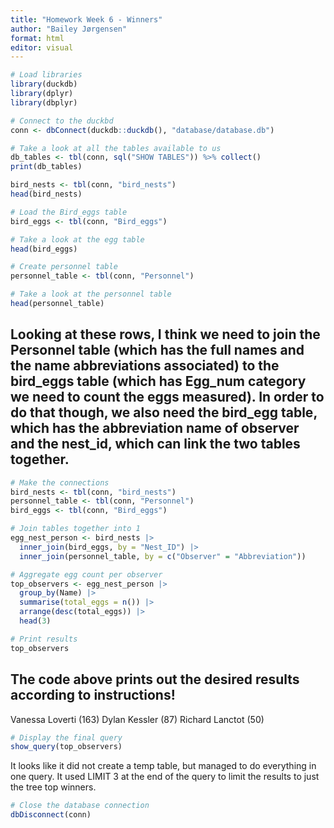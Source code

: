 ```yaml
---
title: "Homework Week 6 - Winners"
author: "Bailey Jørgensen"
format: html
editor: visual
---
```


```r
# Load libraries
library(duckdb)
library(dplyr)
library(dbplyr)
```


```r
# Connect to the duckbd 
conn <- dbConnect(duckdb::duckdb(), "database/database.db")
```


```r
# Take a look at all the tables available to us
db_tables <- tbl(conn, sql("SHOW TABLES")) %>% collect()
print(db_tables)
```
```r
bird_nests <- tbl(conn, "bird_nests")
head(bird_nests)
```


```r
# Load the Bird_eggs table
bird_eggs <- tbl(conn, "Bird_eggs")

# Take a look at the egg table
head(bird_eggs)
```
```r
# Create personnel table
personnel_table <- tbl(conn, "Personnel")

# Take a look at the personnel table
head(personnel_table)

```

## Looking at these rows, I think we need to join the Personnel table (which has the full names and the name abbreviations associated) to the bird_eggs table (which has Egg_num category we need to count the eggs measured). In order to do that though, we also need the bird_egg table, which has the abbreviation name of observer and the nest_id, which can link the two tables together. 


```r
# Make the connections
bird_nests <- tbl(conn, "bird_nests")
personnel_table <- tbl(conn, "Personnel")
bird_eggs <- tbl(conn, "Bird_eggs")

# Join tables together into 1
egg_nest_person <- bird_nests |> 
  inner_join(bird_eggs, by = "Nest_ID") |> 
  inner_join(personnel_table, by = c("Observer" = "Abbreviation"))

# Aggregate egg count per observer
top_observers <- egg_nest_person |> 
  group_by(Name) |> 
  summarise(total_eggs = n()) |> 
  arrange(desc(total_eggs)) |> 
  head(3)

# Print results
top_observers

```

## The code above prints out the desired results according to instructions! 

Vanessa Loverti (163)
Dylan Kessler (87)
Richard Lanctot (50)

```r
# Display the final query
show_query(top_observers)
```
It looks like it did not create a temp table, but managed to do everything in one query. It used LIMIT 3 at the end of the query to limit the results to just the tree top winners. 

```r
# Close the database connection
dbDisconnect(conn)
```

